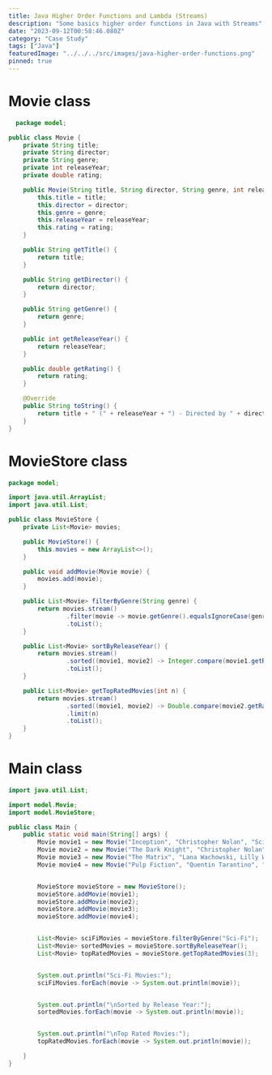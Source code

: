 ```yaml
---
title: Java Higher Order Functions and Lambda (Streams)
description: "Some basics higher order functions in Java with Streams"
date: "2023-09-12T00:58:46.080Z"
category: "Case Study"
tags: ["Java"]
featuredImage: "../../../src/images/java-higher-order-functions.png"
pinned: true
---
```


# Movie class

```java
  package model;

public class Movie {
    private String title;
    private String director;
    private String genre;
    private int releaseYear;
    private double rating;

    public Movie(String title, String director, String genre, int releaseYear, double rating) {
        this.title = title;
        this.director = director;
        this.genre = genre;
        this.releaseYear = releaseYear;
        this.rating = rating;
    }

    public String getTitle() {
        return title;
    }

    public String getDirector() {
        return director;
    }

    public String getGenre() {
        return genre;
    }

    public int getReleaseYear() {
        return releaseYear;
    }

    public double getRating() {
        return rating;
    }

    @Override
    public String toString() {
        return title + " (" + releaseYear + ") - Directed by " + director + ", Genre: " + genre + ", Rating: " + rating;
    }
}
```

# MovieStore class

```java
package model;

import java.util.ArrayList;
import java.util.List;

public class MovieStore {
    private List<Movie> movies;

    public MovieStore() {
        this.movies = new ArrayList<>();
    }

    public void addMovie(Movie movie) {
        movies.add(movie);
    }

    public List<Movie> filterByGenre(String genre) {
        return movies.stream()
                .filter(movie -> movie.getGenre().equalsIgnoreCase(genre))
                .toList();
    }

    public List<Movie> sortByReleaseYear() {
        return movies.stream()
                .sorted((movie1, movie2) -> Integer.compare(movie1.getReleaseYear(), movie2.getReleaseYear()))
                .toList();
    }

    public List<Movie> getTopRatedMovies(int n) {
        return movies.stream()
                .sorted((movie1, movie2) -> Double.compare(movie2.getRating(), movie1.getRating()))
                .limit(n)
                .toList();
    }
}
```

# Main class

```java
import java.util.List;

import model.Movie;
import model.MovieStore;

public class Main {
    public static void main(String[] args) {
        Movie movie1 = new Movie("Inception", "Christopher Nolan", "Sci-Fi", 2010, 8.8);
        Movie movie2 = new Movie("The Dark Knight", "Christopher Nolan", "Action", 2008, 9.0);
        Movie movie3 = new Movie("The Matrix", "Lana Wachowski, Lilly Wachowski", "Sci-Fi", 1999, 8.7);
        Movie movie4 = new Movie("Pulp Fiction", "Quentin Tarantino", "Crime", 1994, 8.9);


        MovieStore movieStore = new MovieStore();
        movieStore.addMovie(movie1);
        movieStore.addMovie(movie2);
        movieStore.addMovie(movie3);
        movieStore.addMovie(movie4);


        List<Movie> sciFiMovies = movieStore.filterByGenre("Sci-Fi");
        List<Movie> sortedMovies = movieStore.sortByReleaseYear();
        List<Movie> topRatedMovies = movieStore.getTopRatedMovies(3);


        System.out.println("Sci-Fi Movies:");
        sciFiMovies.forEach(movie -> System.out.println(movie));


        System.out.println("\nSorted by Release Year:");
        sortedMovies.forEach(movie -> System.out.println(movie));


        System.out.println("\nTop Rated Movies:");
        topRatedMovies.forEach(movie -> System.out.println(movie));

    }
}
```
